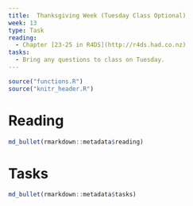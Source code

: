 ```yaml
---
title:  Thanksgiving Week (Tuesday Class Optional)
week: 13
type: Task
reading:
  - Chapter [23-25 in R4DS](http://r4ds.had.co.nz)
tasks:
  - Bring any questions to class on Tuesday.
---
```


```r
source("functions.R")
source("knitr_header.R")
```

# Reading

```r
md_bullet(rmarkdown::metadata$reading)
```

# Tasks

```r
md_bullet(rmarkdown::metadata$tasks)
```

